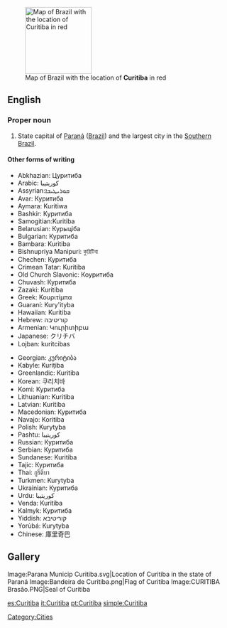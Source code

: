 [[Image:Curitiba in Brazil.png|150px|right|thumb|Map of Brazil with the location of '''Curitiba''' in red]]

==English==

===Proper noun===
{{en-proper noun}}

#State capital of [[Paraná]] ([[Brazil]]) and the largest city in the [[Southern Brazil]].

====Other forms of writing====

{{top}}
*Abkhazian: Цуритиба
*Arabic: كوريتيبا
*Assyrian:ܩܘܪܝܛܝܒܐ
*Avar: Куритиба
*Aymara: Kuritiwa
*Bashkir: Куритиба
*Samogitian:Kuritiba
*Belarusian: Курыціба
*Bulgarian: Куритиба
*Bambara: Kuritiba
*Bishnupriya Manipuri: কুরিটিবা
*Chechen: Куритиба
*Crimean Tatar: Kuritiba
*Old Church Slavonic: Кѹритиба
*Chuvash: Куритиба
*Zazaki: Kuritiba
*Greek: Κουριτίμπα
*Guaraní: Kury'ityba
*Hawaiian: Kuritiba
*Hebrew: קוריטיבה 
*Armenian: Կուրիտիբա
*Japanese: クリチバ
*Lojban: kuritcibas
{{mid}}
*Georgian: კურიტიბა
*Kabyle: Kuriṭiba
*Greenlandic: Kuritiba
*Korean: 쿠리치바
*Komi: Куритиба
*Lithuanian: Kuritiba
*Latvian: Kuritiba
*Macedonian: Куритиба
*Navajo: Koritiba
*Polish: Kurytyba
*Pashtu: كوريتيبا
*Russian: Куритиба
*Serbian: Куритиба
*Sundanese: Kuritiba
*Tajic: Куритиба
*Thai: กูรีตีบา
*Turkmen: Kurytyba
*Ukrainian: Куритиба
*Urdu: كوريتيبا
*Venda: Kuritiba
*Kalmyk: Куритиба
*Yiddish: קוריטיבא 
*Yorùbá: Kurytyba
*Chinese: 庫里奇巴
{{bottom}}

==Gallery==
<gallery>
Image:Parana Municip Curitiba.svg|Location of Curitiba in the state of Paraná
Image:Bandeira de Curitiba.png|Flag of Curitiba
Image:CURITIBA Brasão.PNG|Seal of Curitiba
</gallery>
{{wikipedia}}
[[Category:Cities]]
[[es:Curitiba]]
[[it:Curitiba]]
[[pt:Curitiba]]
[[simple:Curitiba]]